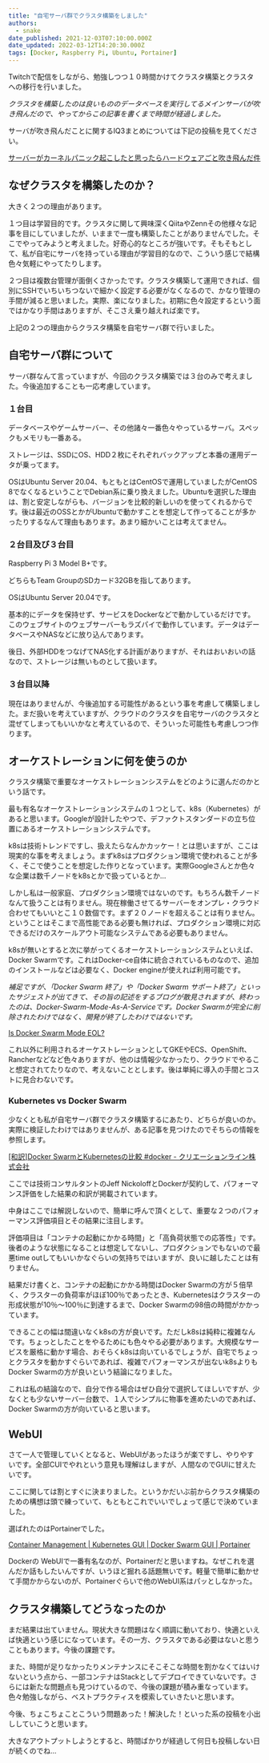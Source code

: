 ```yaml
---
title: "自宅サーバ群でクラスタ構築をしました"
authors:
  - snake
date_published: 2021-12-03T07:10:00.000Z
date_updated: 2022-03-12T14:20:30.000Z
tags: [Docker, Raspberry Pi, Ubuntu, Portainer]
---
```


Twitchで配信をしながら、勉強しつつ１０時間かけてクラスタ構築とクラスタへの移行を行いました。

*クラスタを構築したのは良いもののデータベースを実行してるメインサーバが吹き飛んだので、やってからこの記事を書くまで時間が経過しました。*

サーバが吹き飛んだことに関するIQ3まとめについては下記の投稿を見てください。

[サーバーがカーネルパニック起こしたと思ったらハードウェアごと吹き飛んだ件](/blog/2021/11/29/home-server-had-kernel-panic-and-blew-up-the-entire-hardware)

## なぜクラスタを構築したのか？

大きく２つの理由があります。

１つ目は学習目的です。クラスタに関して興味深くQiitaやZennその他様々な記事を目にしていましたが、いままで一度も構築したことがありませんでした。そこでやってみようと考えました。好奇心的なところが強いです。そもそもとして、私が自宅にサーバを持っている理由が学習目的なので、こういう感じで結構色々気軽にやってたりします。

２つ目は複数台管理が面倒くさかったです。クラスタ構築して運用できれば、個別にSSHでいちいちつないで細かく設定する必要がなくなるので、かなり管理の手間が減ると思いました。実際、楽になりました。初期に色々設定するという面ではかなり手間はありますが、そこさえ乗り越えれば楽です。

上記の２つの理由からクラスタ構築を自宅サーバ群で行いました。

## 自宅サーバ群について

サーバ群なんて言っていますが、今回のクラスタ構築では３台のみで考えました。今後追加することも一応考慮しています。

### １台目

データベースやゲームサーバー、その他諸々一番色々やっているサーバ。スペックもメモリも一番ある。

ストレージは、SSDにOS、HDD２枚にそれぞれバックアップと本番の運用データが乗ってます。

OSはUbuntu Server 20.04、もともとはCentOSで運用していましたがCentOS 8でなくなるということでDebian系に乗り換えました。Ubuntuを選択した理由は、割と安定しながらも、バージョンを比較的新しいのを使ってくれるからです。後は最近のOSSとかがUbuntuで動かすことを想定して作ってることが多かったりするなんて理由もあります。あまり細かいことは考えてません。

### ２台目及び３台目

Raspberry Pi 3 Model B+です。

どちらもTeam GroupのSDカード32GBを指してあります。

OSはUbuntu Server 20.04です。

基本的にデータを保持せず、サービスをDockerなどで動かしているだけです。このウェブサイトのウェブサーバーもラズパイで動作しています。データはデータベースやNASなどに放り込んであります。

後日、外部HDDをつなげてNAS化する計画がありますが、それはおいおいの話なので、ストレージは無いものとして扱います。

### ３台目以降

現在はありませんが、今後追加する可能性があるという事を考慮して構築しました。まだ扱いを考えていますが、クラウドのクラスタを自宅サーバのクラスタと混ぜてしまってもいいかなと考えているので、そういった可能性も考慮しつつ作ります。

## オーケストレーションに何を使うのか

クラスタ構築で重要なオーケストレーションシステムをどのように選んだのかという話です。

最も有名なオーケストレーションシステムの１つとして、k8s（Kubernetes）があると思います。Googleが設計したやつで、デファクトスタンダードの立ち位置にあるオーケストレーションシステムです。

k8sは技術トレンドですし、扱えたらなんかカッケー！とは思いますが、ここは現実的な事を考えましょう。まずk8sはプロダクション環境で使われることが多く、そこで使うことを想定した作りとなっています。実際Googleさんとか色々な企業は数千ノードをk8sとかで扱っているとか...

しかし私は一般家庭、プロダクション環境ではないのです。もちろん数千ノードなんて扱うことは有りません。現在稼働させてるサーバーをオンプレ・クラウド合わせてもいいとこ１０数個です。まず２０ノードを超えることは有りません。ということはそこまで高性能である必要も無ければ、プロダクション環境に対応できるだけのスケールアウト可能なシステムである必要もありません。

k8sが無いとすると次に挙がってくるオーケストレーションシステムといえば、Docker Swarmです。これはDocker-ce自体に統合されているものなので、追加のインストールなどは必要なく、Docker engineが使えれば利用可能です。

*補足ですが、「Docker Swarm 終了」や「Docker Swarm サポート終了」といったサジェストが出てきて、その旨の記述をするブログが散見されますが、終わったのは、Docker-Swarm-Mode-As-A-Serviceです。Docker Swarmが完全に削除されたわけではなく、開発が終了したわけではないです。*

[Is Docker Swarm Mode EOL?](https://medium.com/@markuman/is-docker-swarm-mode-eol-7a3f316116a3)

これ以外に利用されるオーケストレーションとしてGKEやECS、OpenShift、Rancherなどなど色々ありますが、他のは情報少なかったり、クラウドでやること想定されてたりなので、考えないこととします。後は単純に導入の手間とコストに見合わないです。

### Kubernetes vs Docker Swarm

少なくとも私が自宅サーバ群でクラスタ構築するにあたり、どちらが良いのか。実際に検証したわけではありませんが、ある記事を見つけたのでそちらの情報を参照します。

[[和訳]Docker SwarmとKubernetesの比較 #docker - クリエーションライン株式会社](https://www.creationline.com/lab/13762)

ここでは技術コンサルタントのJeff NickoloffとDockerが契約して、パフォーマンス評価をした結果の和訳が掲載されています。

中身はここでは解説しないので、簡単に呼んで頂くとして、重要な２つのパフォーマンス評価項目とその結果に注目します。

評価項目は「コンテナの起動にかかる時間」と「高負荷状態での応答性」です。後者のような状態になることは想定してないし、プロダクションでもないので最悪time outしてもいいかなぐらいの気持ちではいますが、良いに越したことは有りません。

結果だけ書くと、コンテナの起動にかかる時間はDocker Swarmの方が５倍早く、クラスターの負荷率がほぼ100％であったとき、Kubernetesはクラスターの形成状態が10％～100％に到達するまで、Docker Swarmの98倍の時間がかかっています。

できることの幅は間違いなくk8sの方が良いです。ただしk8sは純粋に複雑なんです。ちょっとしたことをやるためにも色々やる必要があります。大規模なサービスを厳格に動かす場合、おそらくk8sは向いているでしょうが、自宅でちょっとクラスタを動かすぐらいであれば、複雑でパフォーマンスが出ないk8sよりもDocker Swarmの方が良いという結論になりました。

これは私の結論なので、自分で作る場合はぜひ自分で選択してほしいですが、少なくとも少ないサーバー台数で、１人でシンプルに物事を進めたいのであれば、Docker Swarmの方が向いていると思います。

## WebUI

さて一人で管理していくとなると、WebUIがあったほうが楽ですし、やりやすいです。全部CUIでやれという意見も理解はしますが、人間なのでGUIに甘えたいです。

ここに関しては割とすぐに決まりました。というかだいぶ前からクラスタ構築のための構想は頭で練っていて、もともとこれでいいでしょって感じで決めていました。

選ばれたのはPortainerでした。

[Container Management | Kubernetes GUI | Docker Swarm GUI | Portainer](https://www.portainer.io/)

Dockerの WebUIで一番有名なのが、Portainerだと思いますね。なぜこれを選んだか話もしたいんですが、いうほど掘れる話題無いです。軽量で簡単に動かせて手間かからないのが、Portainerぐらいで他のWebUI系はパッとしなかった。

## クラスタ構築してどうなったのか

まだ結果は出ていません。現状大きな問題はなく順調に動いており、快適といえば快適という感じになっています。その一方、クラスタである必要はないと思うこともあります。今後の課題です。

また、時間が足りなかったりメンテナンスにそこそこな時間を割かなくてはいけないという点から、一部コンテナはStackとしてデプロイできていないです。さらには新たな問題点も見つけているので、今後の課題が積み重なっています。色々勉強しながら、ベストプラクティスを模索していきたいと思います。

今後、ちょこちょことこういう問題あった！解決した！といった系の投稿を小出ししていこうと思います。

大きなアウトプットしようとすると、時間ばかりが経過して何日も投稿しない日が続くのでね...
